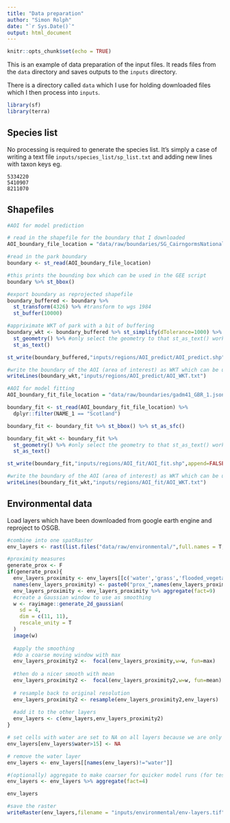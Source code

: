 ```yaml
---
title: "Data preparation"
author: "Simon Rolph"
date: "`r Sys.Date()`"
output: html_document
---
```


```r
knitr::opts_chunk$set(echo = TRUE)
```

This is an example of data preparation of the input files. It reads files from the `data` directory and saves outputs to the `inputs` directory.

There is a directory called `data` which I use for holding downloaded files which I then process into `inputs`.

```r
library(sf)
library(terra)

```

## Species list

No processing is required to generate the species list. It's simply a case of writing a text file `inputs/species_list/sp_list.txt` and adding new lines with taxon keys eg.

```
5334220
5410907
8211070

```

## Shapefiles

```r
#AOI for model prediction

# read in the shapefile for the boundary that I downloaded 
AOI_boundary_file_location = "data/raw/boundaries/SG_CairngormsNationalPark_2010/SG_CairngormsNationalPark_2010.shp"

#read in the park boundary
boundary <- st_read(AOI_boundary_file_location)

#this prints the bounding box which can be used in the GEE script
boundary %>% st_bbox()

#export boundary as reprojected shapefile
boundary_buffered <- boundary %>%
  st_transform(4326) %>% #transform to wgs 1984
  st_buffer(10000)

#appriximate WKT of park with a bit of buffering
boundary_wkt <- boundary_buffered %>% st_simplify(dTolerance=1000) %>% # simplify
  st_geometry() %>% #only select the geometry to that st_as_text() works properly
  st_as_text()

st_write(boundary_buffered,"inputs/regions/AOI_predict/AOI_predict.shp",append=FALSE)

#write the boundary of the AOI (area of interest) as WKT which can be used for querying GBIF
writeLines(boundary_wkt,"inputs/regions/AOI_predict/AOI_WKT.txt")

```


```r
#AOI for model fitting
AOI_boundary_fit_file_location = "data/raw/boundaries/gadm41_GBR_1.json"

boundary_fit <- st_read(AOI_boundary_fit_file_location) %>% 
  dplyr::filter(NAME_1 == "Scotland") 

boundary_fit <- boundary_fit %>% st_bbox() %>% st_as_sfc()

boundary_fit_wkt <- boundary_fit %>%
  st_geometry() %>% #only select the geometry to that st_as_text() works properly
  st_as_text()

st_write(boundary_fit,"inputs/regions/AOI_fit/AOI_fit.shp",append=FALSE)

#write the boundary of the AOI (area of interest) as WKT which can be used for querying GBIF
writeLines(boundary_fit_wkt,"inputs/regions/AOI_fit/AOI_WKT.txt")
```

## Environmental data

Load layers which have been downloaded from google earth engine and reproject to OSGB. 

```r
#combine into one spatRaster
env_layers <- rast(list.files("data/raw/environmental/",full.names = T,pattern=".tif"))

#proximity measures
generate_prox <- F
if(generate_prox){
  env_layers_proximity <- env_layers[[c('water','grass','flooded_vegetation','crops','shrub_and_scrub','built','bare','snow_and_ice')]]
  names(env_layers_proximity) <- paste0("prox_",names(env_layers_proximity))
  env_layers_proximity <- env_layers_proximity %>% aggregate(fact=9)
  #create a Gaussian window to use as smoothing
  w <- rayimage::generate_2d_gaussian(
    sd = 4,
    dim = c(11, 11),
    rescale_unity = T
  )
  image(w)
  
  #apply the smoothing
  #do a coarse moving window with max
  env_layers_proximity2 <-  focal(env_layers_proximity,w=w, fun=max)
  
  #then do a nicer smooth with mean
  env_layers_proximity2 <-  focal(env_layers_proximity2,w=w, fun=mean)
  
  # resample back to original resolution
  env_layers_proximity2 <- resample(env_layers_proximity2,env_layers)
  
  #add it to the other layers
  env_layers <- c(env_layers,env_layers_proximity2)
}

# set cells with water are set to NA on all layers because we are only modelling terrestrial species
env_layers[env_layers$water>15] <- NA

# remove the water layer
env_layers <- env_layers[[names(env_layers)!="water"]]

#(optionally) aggregate to make coarser for quicker model runs (for testing purposes)
env_layers <- env_layers %>% aggregate(fact=4)

env_layers

#save the raster  
writeRaster(env_layers,filename = "inputs/environmental/env-layers.tif",overwrite=T)

```

